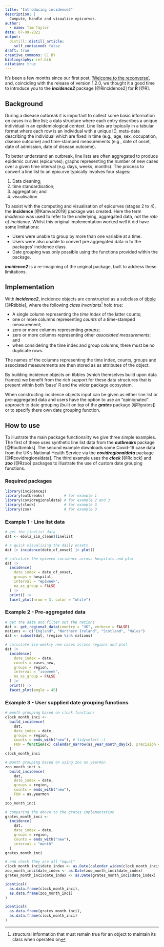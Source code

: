 ```yaml
---
title: "Introducing incidence2"
description: |
  Compute, handle and visualise epicurves.
author:
  - name: Tim Taylor
date: 07-08-2021
output:
  distill::distill_article:
    self_contained: false
draft: true
creative_commons: CC BY
bibliography: ref.bib
citation: true
---
```


It's been a few months since our first post, ['Welcome to the reconverse'](posts/2021-03-09-welcome-to-the-reconverse/), and, coinciding with the release of version 1.2.0, we thought it a good time to introduce you to the ***incidence2*** package [@Rincidence2] for **R** [@R].

## Background
During a disease outbreak it is important to collect some basic information on cases in a line list;
a data structure where each entry describes a unique individual in an epidemiological context.
Line lists are typically in a tabular format where each row is an individual with a unique ID,
meta-data describing the individual which are fixed in time (e.g., age, sex, occupation, disease outcome)
and time-stamped measurements (e.g., date of onset, date of admission, date of disease outcome).

To better understand an outbreak, line lists are often aggregated to produce epidemic curves (epicurves);
graphs representing the number of new cases over a given time interval (e.g. days, weeks, months).
The process to convert a line list to an epicurve typically involves four stages:

1. Data cleaning;
2. time standardisation;
3. aggregation; and
4. visualisation.

To assist with the computing and visualisation of epicurves (stages 2 to 4), the **incidence** [@Kamvar2019] package was created.
Here the term *incidence* was used to refer to the underlying, aggregated data, not the *rate of incidence*.
Whilst this original implementation worked well it did have some limitations:

* Users were unable to group by more than one variable at a time.
* Users were also unable to convert pre aggregated data in to the packages' incidence class.
* Date grouping was only possible using the functions provided within the package.
  
***incidence2*** is a re-imagining of the original package, built to address these limitations.


## Implementation

With ***incidence2***, incidence objects are constructed as a subclass of [tibble](https://tibble.tidyverse.org/) [@Rtibble], where the following *class invariants*^[structural information that must remain true for an object to maintain its class when operated on] hold true:

* A single column representing the *time index* of the latter counts;
* one or more columns representing *counts* of a time-stamped measurement;
* zero or more columns representing *groups*;
* zero or more columns representing other *associated measurements*; and
* when considering the time index and group columns, there must be no duplicate rows.

The names of the columns representing the time index, counts, groups and associated measurements are then stored as as attributes of the object.

By building incidence objects on tibbles (which themselves build upon data frames) we benefit from the rich support for these data structures that is present within both 'base' R and the wider package ecosystem.

When constructing incidence objects input can be given as either line list or pre-aggregated data and users have the option to use an "opinionated" approach to date grouping (built on top of the ***grates*** package [@Rgrates]) or to specify there own date grouping function.


## How to use
To illustrate the main package functionality we give three simple examples.
The first of these uses synthetic line list data from the ***outbreaks*** package [@Routbreaks].
The second example downloads some Covid-19 case data from the UK's National Health Service via the ***covidregionaldata*** package [@Rcovidregionaldata].
The third example uses the ***clock*** [@Rclock] and ***zoo*** [@Rzoo] packages to illustrate the use of custom date grouping functions.

### Required packages
```r
library(incidence2)
library(outbreaks)         # for example 1
library(covidregionaldata) # for example 2 and 3
library(clock)             # for example 3
library(zoo)               # for example 3
```

### Example 1 - Line list data

```r
# get the linelist data
dat <- ebola_sim_clean$linelist

# a quick visualising the daily onsets
dat |> incidence(date_of_onset) |> plot()

# calculate the epiweek incidence across hospitals and plot
dat |> 
  incidence(
    date_index = date_of_onset,
    groups = hospital,
    interval = "epiweek",
    na_as_group = FALSE
  ) |> 
  print() |> 
  facet_plot(nrow = 3, color = "white")
```

### Example 2 - Pre-aggregated data
```r
# get the data and filter out the nations
dat <- get_regional_data(country = "UK", verbose = FALSE)
nations <- c("England", "Northern Ireland", "Scotland", "Wales")
dat <- subset(dat, !region %in% nations)

# calculate iso-weekly new cases across regions and plot
dat |> 
  incidence(
    date_index = date,
    counts = cases_new,
    groups = region,
    interval = "isoweek",
    na_as_group = FALSE
  ) |> 
  print() |> 
  facet_plot(angle = 45)

```

### Example 3 - User supplied date grouping functions
```r
# month grouping based on clock functions
clock_month_inci <- 
  build_incidence(
    dat,
    date_index = date,
    groups = region,
    counts = ends_with("new"), # tidyselect :)
    FUN = function(x) calendar_narrow(as_year_month_day(x), precision = "month")
  )
clock_month_inci

# month grouping based on using zoo as.yearmon
zoo_month_inci <- 
  build_incidence(
    dat,
    date_index = date,
    groups = region,
    counts = ends_with("new"),
    FUN = as.yearmon
  )
zoo_month_inci

# comparing the above to the grates implementation
grates_month_inci <- 
  incidence(
    dat,
    date_index = date,
    groups = region,
    counts = ends_with("new"),
    interval = "month"
  )
grates_month_inci

# and check they are all "equal"
clock_month_inci$date_index <- as.Date(calendar_widen(clock_month_inci$date_index, "day"))
zoo_month_inci$date_index <- as.Date(zoo_month_inci$date_index)
grates_month_inci$date_index <- as.Date(grates_month_inci$date_index)

identical(
  as.data.frame(clock_month_inci),
  as.data.frame(zoo_month_inci)
)

identical(
  as.data.frame(grates_month_inci),
  as.data.frame(clock_month_inci)
)
```

